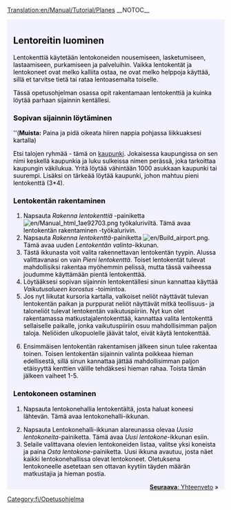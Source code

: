[[Translation:en/Manual/Tutorial/Planes]]
__NOTOC__
{{en/Tabs|5|4
|fi/Manual/Tutorial/Opetusohjelma|1. Aloittaminen<!--
-->|fi/Manual/Tutorial/Opetusohjelma/Bussit|2. Linja-autot<!--
-->|fi/Manual/Tutorial/Opetusohjelma/Junat|3. Junat<!--
-->|fi/Manual/Tutorial/Opetusohjelma/Lentokoneet|4. Lentokoneet<!--
-->|fi/Manual/Tutorial/Opetusohjelma/Yhteenveto|5. Yhteenveto}}
<div style="padding:.5em 1em 1em 1em; border-top:none; background-color:#f1f2fe; color:#000;">
{{fi/Tutorial}}
==Lentoreitin luominen==
Lentokenttiä käytetään lentokoneiden nousemiseen, lasketumiseen, lastaamiseen, purkamiseen ja palveluihin. Vaikka lentokentät ja lentokoneet ovat melko kalliita ostaa, ne ovat melko helppoja käyttää, sillä et tarvitse tietä tai rataa lentoasemalta toiselle.

Tässä opetusohjelman osassa opit rakentamaan lentokenttiä ja kuinka löytää parhaan sijainnin kentällesi.
{{en/Phototable|[[File:en/airport s.png]]|Pieni lentokenttä (3*4)|none}}

===Sopivan sijainnin löytäminen===
''('''Muista:''' Paina ja pidä oikeata hiiren nappia pohjassa liikkuaksesi kartalla)

Etsi talojen ryhmää - tämä on [[fi/Kaupunki|kaupunki]]. Jokaisessa kaupungissa on sen nimi keskellä kaupunkia ja luku sulkeissa nimen perässä, joka tarkoittaa kaupungin väkilukua. Yritä löytää vähintään 1000 asukkaan kaupunki tai suurempi. Lisäksi on tärkeää löytää kaupunki, johon mahtuu pieni lentokenttä (3*4).

===Lentokentän rakentaminen===
#Napsauta ''Rakenna lentokenttiä'' -painiketta [[File:en/Manual html 1ae92703.png]] työkaluriviltä. Tämä avaa lentokentän rakentaminen -työkalurivin.
#Napsauta ''Rakenna lentokenttä''-painiketta [[File:en/Build airport.png]]. Tämä avaa uuden ''Lentokentän valinta''-ikkunan.
#Tästä ikkunasta voit valita rakennettavan lentokentän tyypin. Alussa valittavanasi on vain ''Pieni lentokenttä''. Toiset lentokentät tulevat mahdollisiksi rakentaa myöhemmin pelissä, mutta tässä vaiheessa joudumme käyttämään pientä lentokenttää.
#Löytääksesi sopivan sijainnin lentokentällesi sinun kannattaa käyttää ''Vaikutusalueen korostus'' -toimintoa.
#Jos nyt liikutat kursoria kartalla, valkoiset neliöt näyttävät tulevan lentokentän paikan ja purppurat neliöt näyttävät mitkä teollisuus- ja taloneliöt tulevat lentokentän vaikutuspiiriin. Nyt kun olet rakentamassa matkustajalentokenttää, kannattaa valita lentokenttä sellaiselle paikalle, jonka vaikutuspiiriin osuu mahdollisimman paljon taloja. Neliöiden ulkopuolelle jäävät talot, eivät käytä lentokenttää.
{{en/Phototable|[[File:en/Build-airport-3.png|400px]]|Sopiva sijainti rakennettavalle lentokentälle.|none|6=:}}
<ol start="6">
<li>Ensimmäisen lentokentän rakentamisen jälkeen sinun tulee rakentaa toinen. Toisen lentokentän sijainnin valinta poikkeaa hieman edellisestä, sillä sinun kannattaa jättää mahdollisimman paljon etäisyyttä kenttien välille tehdäksesi hieman rahaa. Toista tämän jälkeen vaiheet 1-5.
</ol>
===Lentokoneen ostaminen===
#Napsauta lentokonehallia lentokentältä, josta haluat koneesi lähtevän. Tämä avaa lentokonehalli-ikkunan.
{{en/Phototable|[[File:en/Step1aircraft.png|550px]]|Lentokonehalli-ikkuna|none|6=:}}
<ol start="2">
<li>Napsauta Lentokonehalli-ikkunan alareunassa olevaa ''Uusia lentokoneita''-painiketta. Tämä avaa ''Uusi lentokone''-ikkunan esiin.
<li>Selaile valittavana olevien lentokoneiden listaa, valitse yksi koneista ja paina ''Osta lentokone''-painiketta. Uusi ikkuna avautuu, josta näet kaikki lentokonehallissa olevat lentokoneet. Oletuksena lentokoneelle asetetaan sen ottavan kyytiin täyden määrän matkustajia ja hieman postia.
</ol>
<span style="float: right">[[fi/Manual/Tutorial/Opetusohjelma/Yhteenveto|'''Seuraava''': Yhteenveto]] &raquo;</span>
</div>
[[Category:fi/Opetusohjelma]]